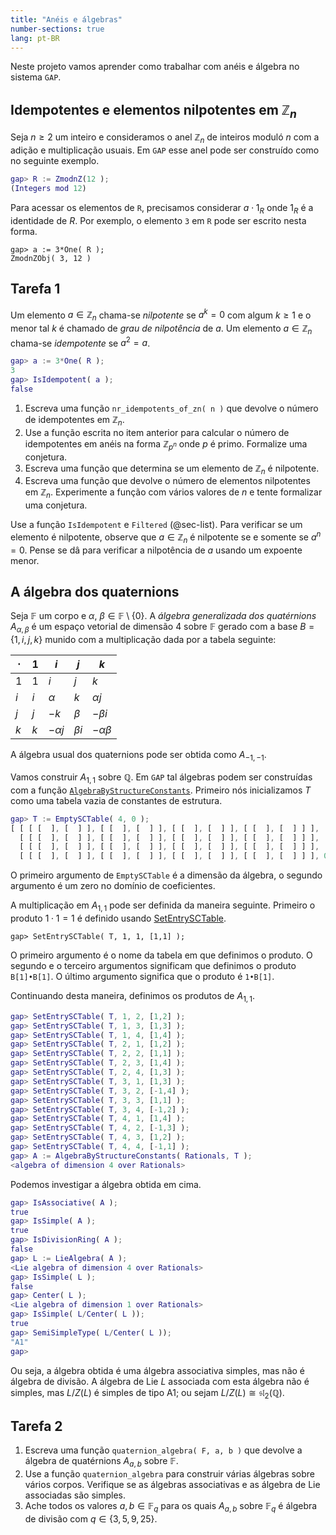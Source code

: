 ```yaml
---
title: "Anéis e álgebras"
number-sections: true
lang: pt-BR
---
```

 
Neste projeto vamos aprender como trabalhar com anéis e álgebra no sistema `GAP`. 

## Idempotentes e elementos nilpotentes em $\mathbb Z_n$


:::{.subexample}
Seja $n\geq 2$ um inteiro e  consideramos o anel $\mathbb Z_n$ de inteiros moduló $n$ com  a adição e multiplicação usuais. Em `GAP` esse anel pode ser construído como no seguinte exemplo.

```matlab
gap> R := ZmodnZ(12 );
(Integers mod 12)
```
Para acessar os elementos de `R`, precisamos considerar $a\cdot 1_R$ onde $1_R$ é a identidade de $R$. Por exemplo, o elemento `3` em `R` pode ser escrito nesta forma.
```
gap> a := 3*One( R );
ZmodnZObj( 3, 12 )
```
:::

## Tarefa 1

:::{.subproblem}
Um elemento $a\in\mathbb Z_n$ chama-se *nilpotente* se $a^k=0$ com algum $k\geq 1$ e o menor tal $k$ é chamado de *grau de nilpotência* de $a$. Um elemento $a\in\mathbb Z_n$ chama-se *idempotente* se $a^2=a$. 

```matlab
gap> a := 3*One( R );
3
gap> IsIdempotent( a );
false
```

1. Escreva uma função `nr_idempotents_of_zn( n )` que devolve o número de idempotentes em $\mathbb Z_n$.
2. Use a função escrita no item anterior para calcular o número de  idempotentes em anéis na forma $\mathbb Z_{p^n}$ onde $p$ é primo. Formalize uma conjetura.
3. Escreva uma função que determina se um elemento de  $\mathbb Z_n$ é nilpotente.
4. Escreva uma função que devolve o número de elementos nilpotentes  em $\mathbb Z_n$. Experimente a função com vários valores de $n$ e tente formalizar uma conjetura.
:::

:::{.hint}
Use a função `IsIdempotent` e `Filtered` (@sec-list). Para verificar se um elemento é nilpotente, observe que $a\in\mathbb Z_n$ é nilpotente se e somente se $a^n=0$. Pense se dâ para verificar a nilpotência de $a$ usando um expoente menor. 
:::

## A álgebra dos quaternions

:::{.problem}
Seja $\mathbb F$ um corpo e $\alpha,\ \beta\in\mathbb  F\setminus\{0\}$. A *álgebra generalizada dos quatérnions* $A_{\alpha,\beta}$ é um espaço vetorial de dimensão 4 sobre $\mathbb F$ gerado com a base $B=\{1,i,j,k\}$ munido  com a multiplicação dada por a tabela seguinte:

| $\cdot$ | $1$  |    $i$    | $j$ | $k$       |
| ------- | ---- | --------- | --- | --------- |
| $1$     | $1$  |    $i$    | $j$ | $k$       |
| $i$     | $i$  | $\alpha$  | $k$ | $\alpha j$|
| $j$     | $j$  |   $-k$    |$\beta$ | $-\beta i$ |
| $k$     | $k$  | $-\alpha j$ | $\beta i$ | $-\alpha \beta$ |


A álgebra usual dos quaternions pode ser obtida como $A_{-1,-1}$. 
:::

:::{.subexample}
Vamos construir $A_{1,1}$ sobre $\mathbb Q$. Em `GAP` tal álgebras podem ser construídas com a função 
[`AlgebraByStructureConstants`](http://www.gap-system.org/Manuals/doc/ref/chap62.html#X7CC58DFD816E6B65).
Primeiro nós inicializamos $T$ como uma tabela vazia  de constantes de estrutura.

```matlab
gap> T := EmptySCTable( 4, 0 );
[ [ [ [  ], [  ] ], [ [  ], [  ] ], [ [  ], [  ] ], [ [  ], [  ] ] ], 
  [ [ [  ], [  ] ], [ [  ], [  ] ], [ [  ], [  ] ], [ [  ], [  ] ] ], 
  [ [ [  ], [  ] ], [ [  ], [  ] ], [ [  ], [  ] ], [ [  ], [  ] ] ], 
  [ [ [  ], [  ] ], [ [  ], [  ] ], [ [  ], [  ] ], [ [  ], [  ] ] ], 0, 0 ]
```
O primeiro argumento de `EmptySCTable` é a dimensão da álgebra,  o segundo argumento é um zero no domínio de coeficientes. 


A multiplicação em $A_{1,1}$ pode ser definida da maneira seguinte.  Primeiro o produto $1\cdot 1=1$ é definido usando 
[SetEntrySCTable](http://www.gap-system.org/Manuals/doc/ref/chap62.html#X817BD086876EC1C4).
```
gap> SetEntrySCTable( T, 1, 1, [1,1] );
```
O primeiro argumento é o nome da tabela em que definimos o produto. O segundo e o terceiro argumentos significam que definimos o produto `B[1]•B[1]`. O último argumento significa que o produto é `1•B[1]`.

Continuando desta maneira, definimos os produtos de $A_{1,1}$.
```matlab
gap> SetEntrySCTable( T, 1, 2, [1,2] );
gap> SetEntrySCTable( T, 1, 3, [1,3] );
gap> SetEntrySCTable( T, 1, 4, [1,4] );
gap> SetEntrySCTable( T, 2, 1, [1,2] );
gap> SetEntrySCTable( T, 2, 2, [1,1] );
gap> SetEntrySCTable( T, 2, 3, [1,4] );
gap> SetEntrySCTable( T, 2, 4, [1,3] );
gap> SetEntrySCTable( T, 3, 1, [1,3] );
gap> SetEntrySCTable( T, 3, 2, [-1,4] );
gap> SetEntrySCTable( T, 3, 3, [1,1] );
gap> SetEntrySCTable( T, 3, 4, [-1,2] );
gap> SetEntrySCTable( T, 4, 1, [1,4] );
gap> SetEntrySCTable( T, 4, 2, [-1,3] );
gap> SetEntrySCTable( T, 4, 3, [1,2] );
gap> SetEntrySCTable( T, 4, 4, [-1,1] );
gap> A := AlgebraByStructureConstants( Rationals, T );
<algebra of dimension 4 over Rationals>
```

Podemos investigar a álgebra obtida em cima.
```matlab
gap> IsAssociative( A );
true
gap> IsSimple( A );
true
gap> IsDivisionRing( A );
false
gap> L := LieAlgebra( A );
<Lie algebra of dimension 4 over Rationals>
gap> IsSimple( L );
false
gap> Center( L );
<Lie algebra of dimension 1 over Rationals>
gap> IsSimple( L/Center( L ));
true
gap> SemiSimpleType( L/Center( L ));
"A1"
gap> 
```

Ou seja, a álgebra obtida é uma álgebra associativa simples, mas não é álgebra de divisão. A álgebra de Lie $L$ associada com esta álgebra não é simples, mas $L/Z(L)$ é simples de tipo A1; ou sejam $L/Z(L)\cong\mathfrak{sl}_2(\mathbb Q)$. 
:::




## Tarefa 2

:::{.subproblem}
1. Escreva uma função `quaternion_algebra( F, a, b )` que devolve a álgebra de quatérnions $A_{a,b}$ sobre $\mathbb F$.
2. Use a função `quaternion_algebra`  para construir várias álgebras sobre vários corpos. Verifique se as álgebras associativas e as álgebra de Lie associadas são simples. 
1. Ache todos os valores $a,b\in\mathbb F_q$ para os quais $A_{a,b}$ sobre $\mathbb F_q$ é álgebra de divisão com $q\in\{3,5,9,25\}$.
:::



